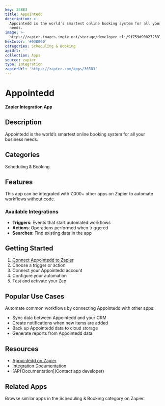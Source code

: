 ```yaml
---
key: 36883
title: Appointedd
description: >-
  Appointedd is the world’s smartest online booking system for all your business
  needs.
image: >-
  https://zapier-images.imgix.net/storage/developer_cli/9f759d90827253741e713232c819b2af_3.png?auto=format%2Ccompress&ixlib=python-3.0.0&q=50
hexColor: '#000000'
categories: Scheduling & Booking
apiUrl: ''
collection: Apps
source: zapier
type: Integration
zapierUrl: 'https://zapier.com/apps/36883'
---
```

# Appointedd

**Zapier Integration App**

## Description

Appointedd is the world’s smartest online booking system for all your business needs.

## Categories

Scheduling & Booking

## Features

This app can be integrated with 7,000+ other apps on Zapier to automate workflows without code.

### Available Integrations

- **Triggers**: Events that start automated workflows
- **Actions**: Operations performed when triggered
- **Searches**: Find existing data in the app

## Getting Started

1. [Connect Appointedd to Zapier](https://zapier.com/apps/36883)
2. Choose a trigger or action
3. Connect your Appointedd account
4. Configure your automation
5. Test and activate your Zap

## Popular Use Cases

Automate common workflows by connecting Appointedd with other apps:

- Sync data between Appointedd and your CRM
- Create notifications when new items are added
- Back up Appointedd data to cloud storage
- Generate reports from Appointedd data

## Resources

- [Appointedd on Zapier](https://zapier.com/apps/36883)
- [Integration Documentation](https://zapier.com/apps/36883/integrations)
- [API Documentation](Contact app developer)

## Related Apps

Browse similar apps in the Scheduling & Booking category on Zapier.
